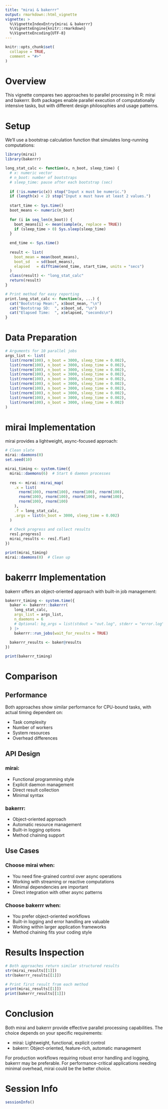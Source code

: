 ```yaml
---
title: "mirai & bakerrr"
output: rmarkdown::html_vignette
vignette: >
  %\VignetteIndexEntry{mirai & bakerrr}
  %\VignetteEngine{knitr::rmarkdown}
  %\VignetteEncoding{UTF-8}
---
```


```r
knitr::opts_chunk$set(
  collapse = TRUE,
  comment = "#>"
)
```

# Overview

This vignette compares two approaches to parallel processing in R: mirai and bakerrr. Both packages enable parallel execution of computationally intensive tasks, but with different design philosophies and usage patterns.

# Setup

We'll use a bootstrap calculation function that simulates long-running computations:

```r
library(mirai)
library(bakerrr)

long_stat_calc <- function(x, n_boot, sleep_time) {
  # x: numeric vector
  # n_boot: number of bootstraps  
  # sleep_time: pause after each bootstrap (sec)
  
  if (!is.numeric(x)) stop("Input x must be numeric.")
  if (length(x) < 2) stop("Input x must have at least 2 values.")
  
  start_time <- Sys.time()
  boot_means <- numeric(n_boot)
  
  for (i in seq_len(n_boot)) {
    boot_means[i] <- mean(sample(x, replace = TRUE))
    if (sleep_time > 0) Sys.sleep(sleep_time)
  }
  
  end_time <- Sys.time()
  
  result <- list(
    boot_mean = mean(boot_means),
    boot_sd   = sd(boot_means), 
    elapsed   = difftime(end_time, start_time, units = "secs")
  )
  class(result) <- "long_stat_calc"
  return(result)
}

# Print method for easy reporting
print.long_stat_calc <- function(x, ...) {
  cat("Bootstrap Mean:", x$boot_mean, "\n")
  cat("Bootstrap SD:  ", x$boot_sd, "\n") 
  cat("Elapsed Time:  ", x$elapsed, "seconds\n")
}
```

# Data Preparation

```r
# Arguments for 10 parallel jobs
args_list <- list(
  list(rnorm(100), n_boot = 3000, sleep_time = 0.002),
  list(rnorm(100), n_boot = 3000, sleep_time = 0.002),
  list(rnorm(100), n_boot = 3000, sleep_time = 0.002),
  list(rnorm(100), n_boot = 3000, sleep_time = 0.002),
  list(rnorm(100), n_boot = 3000, sleep_time = 0.002),
  list(rnorm(100), n_boot = 3000, sleep_time = 0.002),
  list(rnorm(100), n_boot = 3000, sleep_time = 0.002),
  list(rnorm(100), n_boot = 3000, sleep_time = 0.002),
  list(rnorm(100), n_boot = 3000, sleep_time = 0.002),
  list(rnorm(100), n_boot = 3000, sleep_time = 0.002)
)
```

# mirai Implementation

mirai provides a lightweight, async-focused approach:

```r
# Clean slate
mirai::daemons(0)
set.seed(10)

mirai_timing <- system.time({
  mirai::daemons(6)  # Start 6 daemon processes
  
  res <- mirai::mirai_map(
    .x = list(
      rnorm(100), rnorm(100), rnorm(100), rnorm(100),
      rnorm(100), rnorm(100), rnorm(100), rnorm(100), 
      rnorm(100), rnorm(100)
    ),
    .f = long_stat_calc,
    .args = list(n_boot = 3000, sleep_time = 0.002)
  )
  
  # Check progress and collect results
  res[.progress]
  mirai_results <- res[.flat]
})

print(mirai_timing)
mirai::daemons(0)  # Clean up

```

# bakerrr Implementation

bakerrr offers an object-oriented approach with built-in job management:

```r
bakerrr_timing <- system.time({
  baker <- bakerrr::bakerrr(
    long_stat_calc,
    args_list = args_list,
    n_daemons = 6
    # Optional: bg_args = list(stdout = "out.log", stderr = "error.log")  
  ) |>
    bakerrr::run_jobs(wait_for_results = TRUE)
  
  bakerrr_results <- baker@results
})

print(bakerrr_timing)
```

# Comparison

## Performance

Both approaches show similar performance for CPU-bound tasks, with actual timing dependent on:

 - Task complexity
 - Number of workers
 - System resources
 - Overhead differences

## API Design

### mirai:

 - Functional programming style
 - Explicit daemon management
 - Direct result collection
 - Minimal syntax

### bakerrr:

 - Object-oriented approach
 - Automatic resource management
 - Built-in logging options
 - Method chaining support

## Use Cases

### Choose mirai when:

 - You need fine-grained control over async operations
 - Working with streaming or reactive computations
 - Minimal dependencies are important
 - Direct integration with other async patterns

### Choose bakerrr when:

 - You prefer object-oriented workflows
 - Built-in logging and error handling are valuable
 - Working within larger application frameworks
 - Method chaining fits your coding style
 
# Results Inspection
 ``` r
 # Both approaches return similar structured results
str(mirai_results[[1]])
str(bakerrr_results[[1]])

# Print first result from each method
print(mirai_results[[1]])
print(bakerrr_results[[1]])
 ```

# Conclusion

Both mirai and bakerrr provide effective parallel processing capabilities. The choice depends on your specific requirements:

 - mirai: Lightweight, functional, explicit control
 - bakerrr: Object-oriented, feature-rich, automatic management

For production workflows requiring robust error handling and logging, bakerrr may be preferable. For performance-critical applications needing minimal overhead, mirai could be the better choice.

# Session Info

``` r
sessionInfo()
```
